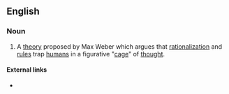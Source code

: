 ==English==

===Noun===
{{en-noun|-}}

# {{sociology}} A [[theory]] proposed by Max Weber which argues that [[rationalization]] and [[rule]]s trap [[human]]s in a figurative "[[cage]]" of [[thought]].

====External links====
* {{pedia}}